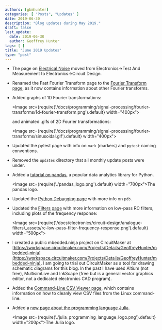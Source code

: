 ```yaml
---
authors: [gbmhunter]
categories: [ "Posts", "Updates" ]
date: 2019-06-30
description: "Blog updates during May 2019."
draft: false
last_update:
  date: 2019-06-30
  author: Geoffrey Hunter
tags: [ ]
title: "June 2019 Updates"
type: "post"
---
```


* The page on [Electrical Noise](/electronics/circuit-design/electrical-noise) moved from Electronics->Test And Measurement to Electronics->Circuit Design.

* Renamed the Fast Fourier Transform page to the [Fourier Transform page](/programming/signal-processing/fourier-transforms), as it now contains information about other Fourier transforms.

* Added graphs of 1D Fourier transformations:

    <Image src={require('/docs/programming/signal-processing/fourier-transforms/1d-fourier-transform.png').default} width="400px"></Image>

    and animated .gifs of 2D Fourier transformations:

    <Image src={require('/docs/programming/signal-processing/fourier-transforms/sinusoidal.gif').default} width="400px"></Image>

* Updated the pytest page with info on `mark` (markers) and `pytest` naming conventions.

* Removed the `updates` directory that all monthly update posts were under.

* Added a [tutorial on pandas](/programming/languages/python/pandas), a popular data analytics library for Python.

    <Image src={require('./pandas_logo.png').default} width="700px">The pandas logo.</Image>

* Updated the [Python Debugging page](/programming/languages/python/python-debugging) with more info on `pdb`.

* Updated the [Filters page](/electronics/circuit-design/analogue-filters) with more information on low-pass RC filters, including plots of the frequency response:

    <Image src={require('/docs/electronics/circuit-design/analogue-filters/_assets/rc-low-pass-filter-frequency-response.png').default} width="500px"></Image>

* I created a public mbedded.ninja project on CircuitMaker at [https://workspace.circuitmaker.com/Projects/Details/GeoffreyHunter/mbedded-ninja](https://workspace.circuitmaker.com/Projects/Details/GeoffreyHunter/mbedded-ninja). I am going to trial out CircuitMaker as a tool for drawing schematic diagrams for this blog. In the past I have used Altium (not free), MultisimLive and InkScape (free but is a general vector graphics editor, not a dedicated electronics CAD program).

* Added the [Command-Line CSV Viewer page](/programming/operating-systems/linux/command-line-csv-viewer), which contains information on how to cleanly view CSV files from the Linux command-line.

* Added a [new page about the programming language Julia](/programming/languages/julia).

    <Image src={require('./julia_programming_language_logo.png').default} width="200px">The Julia logo.</Image>
